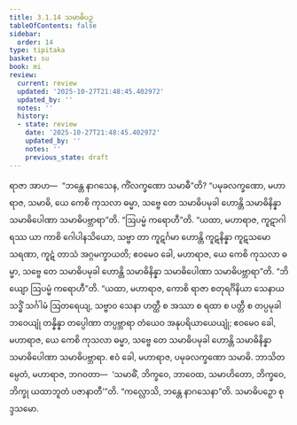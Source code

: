 ```yaml
---
title: 3.1.14 သမာဓိပဉှ
tableOfContents: false
sidebar:
  order: 14
type: tipitaka
basket: su
book: mi
review:
  current: review
  updated: '2025-10-27T21:48:45.402972'
  updated_by: ''
  notes: ''
  history:
  - state: review
    date: '2025-10-27T21:48:45.402972'
    updated_by: ''
    notes: ''
    previous_state: draft
---
```



<ReviewStatus review={frontmatter.review} showDetails={true} />

<HypothesisAnnotation frontmatter={frontmatter} />

<DynamicBreadcrumb />

<Division number="37" book="mi" e="ch" v="28">

<Paragraph number="163" book="mi">
ရာဇာ အာဟ—  “ဘန္တေ နာဂသေန, ကိံလက္ခဏော သမာဓီ”တိ? “ပမုခလက္ခဏော, မဟာရာဇ, သမာဓိ, ယေ ကေစိ ကုသလာ ဓမ္မာ, သဗ္ဗေ တေ သမာဓိပမုခါ ဟောန္တိ သမာဓိနိန္နာ သမာဓိပေါဏာ သမာဓိပဗ္ဘာရာ”တိ.
</Paragraph>

<Paragraph number="164" book="mi">
“ဩပမ္မံ ကရောဟီ”တိ. “ယထာ, မဟာရာဇ, ကူဋာဂါရဿ ယာ ကာစိ ဂေါပါနသိယော, သဗ္ဗာ တာ ကူဋင်္ဂမာ ဟောန္တိ ကူဋနိန္နာ ကူဋသမောသရဏာ, ကူဋံ တာသံ အဂ္ဂမက္ခာယတိ; ဧဝမေဝ ခေါ, မဟာရာဇ, ယေ ကေစိ ကုသလာ ဓမ္မာ, သဗ္ဗေ တေ သမာဓိပမုခါ ဟောန္တိ သမာဓိနိန္နာ သမာဓိပေါဏာ သမာဓိပဗ္ဘာရာ”တိ.
</Paragraph>

<Paragraph number="165" book="mi">
“ဘိယျော ဩပမ္မံ ကရောဟီ”တိ. “ယထာ, မဟာရာဇ, ကောစိ ရာဇာ စတုရင်္ဂိနိယာ သေနာယ သဒ္ဓိံ သင်္ဂါမံ ဩတရေယျ, သဗ္ဗာဝ သေနာ ဟတ္ထီ စ အဿာ စ ရထာ စ ပတ္တီ စ တပ္ပမုခါ ဘဝေယျုံ တန္နိန္နာ တပ္ပေါဏာ တပ္ပဗ္ဘာရာ တံယေဝ အနုပရိယာယေယျုံ; ဧဝမေဝ ခေါ, မဟာရာဇ, ယေ ကေစိ ကုသလာ ဓမ္မာ, သဗ္ဗေ တေ သမာဓိပမုခါ ဟောန္တိ သမာဓိနိန္နာ သမာဓိပေါဏာ သမာဓိပဗ္ဘာရာ. ဧဝံ ခေါ, မဟာရာဇ, ပမုခလက္ခဏော သမာဓိ. ဘာသိတမ္ပေတံ, မဟာရာဇ, ဘဂဝတာ—  ‘သမာဓိံ, ဘိက္ခဝေ, ဘာဝေထ, သမာဟိတော, ဘိက္ခဝေ, ဘိက္ခု ယထာဘူတံ ပဇာနာတီ’”တိ.
</Paragraph>

<Paragraph number="166" book="mi">
“ကလ္လောသိ, ဘန္တေ နာဂသေနာ”တိ.

</Paragraph>
</Division>

<Paragraph number="167" type="center" book="mi">
သမာဓိပဉှော စုဒ္ဒသမော.
</Paragraph>